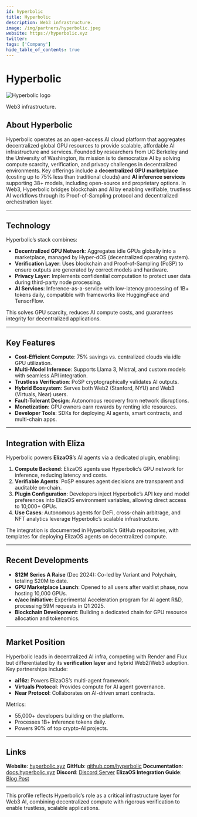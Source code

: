 ```yaml
---
id: hyperbolic
title: Hyperbolic
description: Web3 infrastructure.
image: /img/partners/hyperbolic.jpeg
website: https://hyperbolic.xyz
twitter:
tags: ['Company']
hide_table_of_contents: true
---
```


# Hyperbolic

<div className="partner-logo">
  <img src="/img/partners/hyperbolic.jpeg" alt="Hyperbolic logo" />
</div>

Web3 infrastructure.

## About Hyperbolic

Hyperbolic operates as an open-access AI cloud platform that aggregates decentralized global GPU resources to provide scalable, affordable AI infrastructure and services. Founded by researchers from UC Berkeley and the University of Washington, its mission is to democratize AI by solving compute scarcity, verification, and privacy challenges in decentralized environments. Key offerings include a **decentralized GPU marketplace** (costing up to 75% less than traditional clouds) and **AI inference services** supporting 38+ models, including open-source and proprietary options. In Web3, Hyperbolic bridges blockchain and AI by enabling verifiable, trustless AI workflows through its Proof-of-Sampling protocol and decentralized orchestration layer.

---

## Technology

Hyperbolic’s stack combines:

- **Decentralized GPU Network**: Aggregates idle GPUs globally into a marketplace, managed by Hyper-dOS (decentralized operating system).
- **Verification Layer**: Uses blockchain and Proof-of-Sampling (PoSP) to ensure outputs are generated by correct models and hardware.
- **Privacy Layer**: Implements confidential computation to protect user data during third-party node processing.
- **AI Services**: Inference-as-a-service with low-latency processing of 1B+ tokens daily, compatible with frameworks like HuggingFace and TensorFlow.

This solves GPU scarcity, reduces AI compute costs, and guarantees integrity for decentralized applications.

---

## Key Features

- **Cost-Efficient Compute**: 75% savings vs. centralized clouds via idle GPU utilization.
- **Multi-Model Inference**: Supports Llama 3, Mistral, and custom models with seamless API integration.
- **Trustless Verification**: PoSP cryptographically validates AI outputs.
- **Hybrid Ecosystem**: Serves both Web2 (Stanford, NYU) and Web3 (Virtuals, Near) users.
- **Fault-Tolerant Design**: Autonomous recovery from network disruptions.
- **Monetization**: GPU owners earn rewards by renting idle resources.
- **Developer Tools**: SDKs for deploying AI agents, smart contracts, and multi-chain apps.

---

## Integration with Eliza

Hyperbolic powers **ElizaOS**’s AI agents via a dedicated plugin, enabling:

1. **Compute Backend**: ElizaOS agents use Hyperbolic’s GPU network for inference, reducing latency and costs.
2. **Verifiable Agents**: PoSP ensures agent decisions are transparent and auditable on-chain.
3. **Plugin Configuration**: Developers inject Hyperbolic’s API key and model preferences into ElizaOS environment variables, allowing direct access to 10,000+ GPUs.
4. **Use Cases**: Autonomous agents for DeFi, cross-chain arbitrage, and NFT analytics leverage Hyperbolic’s scalable infrastructure.

The integration is documented in Hyperbolic’s GitHub repositories, with templates for deploying ElizaOS agents on decentralized compute.

---

## Recent Developments

- **$12M Series A Raise** (Dec 2024): Co-led by Variant and Polychain, totaling $20M to date.
- **GPU Marketplace Launch**: Opened to all users after waitlist phase, now hosting 10,000 GPUs.
- **e/acc Initiative**: Experimental Acceleration program for AI agent R&D, processing 59M requests in Q1 2025.
- **Blockchain Development**: Building a dedicated chain for GPU resource allocation and tokenomics.

---

## Market Position

Hyperbolic leads in decentralized AI infra, competing with Render and Flux but differentiated by its **verification layer** and hybrid Web2/Web3 adoption. Key partnerships include:

- **ai16z**: Powers ElizaOS’s multi-agent framework.
- **Virtuals Protocol**: Provides compute for AI agent governance.
- **Near Protocol**: Collaborates on AI-driven smart contracts.

Metrics:

- 55,000+ developers building on the platform.
- Processes 1B+ inference tokens daily.
- Powers 90% of top crypto-AI projects.

---

## Links

**Website**: [hyperbolic.xyz](https://hyperbolic.xyz)
**GitHub**: [github.com/hyperbolic](https://github.com/hyperbolic)
**Documentation**: [docs.hyperbolic.xyz](https://docs.hyperbolic.xyz)
**Discord**: [Discord Server](https://discord.gg/hyperbolic)
**ElizaOS Integration Guide**: [Blog Post](https://hyperbolic.xyz/blog/elizaos-now-powered-by-hyperbolic)

---

This profile reflects Hyperbolic’s role as a critical infrastructure layer for Web3 AI, combining decentralized compute with rigorous verification to enable trustless, scalable applications.
